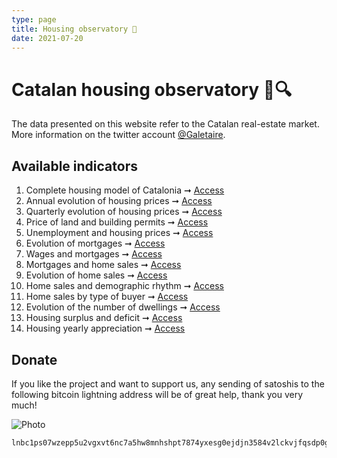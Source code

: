 ```yaml
---
type: page
title: Housing observatory 🔬
date: 2021-07-20
---
```



# Catalan housing observatory 🏡🔍

The data presented on this website refer to the Catalan real-estate market. More information on the twitter account [@Galetaire](https://twitter.com/Galetaire).

## Available indicators

1. Complete housing model of Catalonia ➞ [Access](http://catalanhousing.yurop.hns.to/posts/model)
2. Annual evolution of housing prices ➞ [Access](http://catalanhousing.yurop.hns.to/posts/price)
3. Quarterly evolution of housing prices ➞ [Access](http://catalanhousing.yurop.hns.to/posts/price4)
4. Price of land and building permits ➞ [Access](http://catalanhousing.yurop.hns.to/posts/permits)
5. Unemployment and housing prices ➞ [Access](http://catalanhousing.yurop.hns.to/posts/labor)
6. Evolution of mortgages ➞ [Access](http://catalanhousing.yurop.hns.to/posts/credit)
7. Wages and mortgages ➞ [Access](http://catalanhousing.yurop.hns.to/posts/wages)
8. Mortgages and home sales ➞ [Access](http://catalanhousing.yurop.hns.to/posts/ratiomortgages)
9. Evolution of home sales ➞ [Access](http://catalanhousing.yurop.hns.to/posts/volume)
10. Home sales and demographic rhythm ➞ [Access](http://catalanhousing.yurop.hns.to/posts/demography)
11. Home sales by type of buyer ➞ [Access](http://catalanhousing.yurop.hns.to/posts/buyers)
12. Evolution of the number of dwellings ➞ [Access](http://catalanhousing.yurop.hns.to/posts/stock)
13. Housing surplus and deficit ➞ [Access](http://catalanhousing.yurop.hns.to/posts/balance)
14. Housing yearly appreciation ➞ [Access](http://catalanhousing.yurop.hns.to/posts/appreciation)

## Donate

If you like the project and want to support us, any sending of satoshis to the following bitcoin lightning address will be of great help, thank you very much!

<Image
  src="/images/qrdonacions.png"
  alt="Photo"
  width={771}
  height={249}
  priority
  className="next-image"
/>

```
lnbc1ps07wzepp5u2vgxvt6nc7a5hw8mnhshpt7874yxesg0ejdjn3584v2lckvjfqsdp0g3hkuctrd9hjqnmzwdjhyanpw3hhy6fqfpsky6t5v96xwegxqyjw5q9qtzqqqqqq9qsqsp5pft9elfnv57hgr8nkk7s7ng9zsrqauczgxfxxjhdn30cv69avlysrzjqwryaup9lh50kkranzgcdnn2fgvx390wgj5jd07rwr3vxeje0glcllejaafcm7ya5sqqqqlgqqqqqeqqjqx6yd5jr709dpxkt33xgr9a4t4d9phtrk4slkznp2atm76hfuk8tqk3jwm4dy3hpzu26596j5yxt93lre0tstdywvgrusgfuepy56yxgqc0nt05
```
